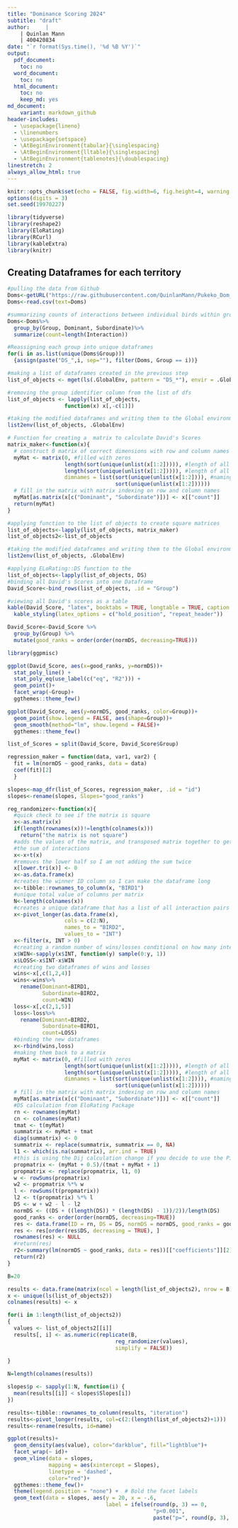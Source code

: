 ---
title: "Dominance Scoring 2024"
subtitle: "draft" 
author:     | 
    | Quinlan Mann
    | 400420834
date: "`r format(Sys.time(), '%d %B %Y')`"
output:
  pdf_document:
    toc: no
  word_document:
    toc: no
  html_document:
    toc: no
    keep_md: yes
md_document:
    variant: markdown_github
header-includes:
  - \usepackage{lineno}
  - \linenumbers
  - \usepackage{setspace}
  - \AtBeginEnvironment{tabular}{\singlespacing}
  - \AtBeginEnvironment{lltable}{\singlespacing}
  - \AtBeginEnvironment{tablenotes}{\doublespacing}
linestretch: 2
always_allow_html: true
---

```{r, setup, include=F}
knitr::opts_chunk$set(echo = FALSE, fig.width=6, fig.height=4, warning = F, message = F)
options(digits = 3)
set.seed(19970227)
```

```{r libraries, include=F}
library(tidyverse)
library(reshape2)
library(EloRating)
library(RCurl)
library(kableExtra)
library(knitr)
```

## Creating Dataframes for each territory 

```{r Datafrmes,include=F, echo=FALSE}
#pulling the data from Github
Doms<-getURL("https://raw.githubusercontent.com/QuinlanMann/Pukeko_Dom_Observations/main/Dom_Obs_Master.csv")
Doms<-read.csv(text=Doms)

#summarizing counts of interactions between individual birds within groups
Doms<-Doms%>%
  group_by(Group, Dominant, Subordinate)%>%
  summarize(count=length(Interaction))

#Reassigning each group into unique dataframes
for(i in as.list(unique(Doms$Group))) 
  {assign(paste("DS_",i, sep=""), filter(Doms, Group == i))}

#making a list of dataframes created in the previous step
list_of_objects <- mget(ls(.GlobalEnv, pattern = "DS_*"), envir = .GlobalEnv)

#removing the group identifier column from the list of dfs
list_of_objects <- lapply(list_of_objects, 
                  function(x) x[,-c(1)])

#taking the modified dataframes and writing them to the Global environment
list2env(list_of_objects, .GlobalEnv)
```

```{r Matrix Creation, include=F}
# Function for creating a  matrix to calculate David's Scores
matrix_maker<-function(x){
  # construct 0 matrix of correct dimensions with row and column names
  myMat <- matrix(0, #filled with zeros
                  length(sort(unique(unlist(x[1:2])))), #length of all unique bird name values in rows and columns
                  length(sort(unique(unlist(x[1:2])))), #length of all unique bird name values in rows and columns
                  dimnames = list(sort(unique(unlist(x[1:2]))), #naming rows and columns after all unique bird name values in dataframe
                                  sort(unique(unlist(x[1:2])))))
  # fill in the matrix with matrix indexing on row and column names
  myMat[as.matrix(x[c("Dominant", "Subordinate")])] <- x[["count"]]
  return(myMat)
}

#applying function to the list of objects to create square matrices
list_of_objects<-lapply(list_of_objects, matrix_maker)
list_of_objects2<-list_of_objects

#taking the modified dataframes and writing them to the Global environment
list2env(list_of_objects, .GlobalEnv)
```

```{r David Score Calculations}
#applying ELoRating::DS function to the  
list_of_objects<-lapply(list_of_objects, DS)
#binding all David's Scores into one Dataframe
David_Score<-bind_rows(list_of_objects, .id = "Group")

#viewing all David's scores as a table
kable(David_Score, "latex", booktabs = TRUE, longtable = TRUE, caption = "Test") %>%
  kable_styling(latex_options = c("hold_position", "repeat_header"))
```

```{r David Score ranks within groups and plotting to get steepness 1}
David_Score<-David_Score %>%
  group_by(Group) %>%
  mutate(good_ranks = order(order(normDS, decreasing=TRUE)))

library(ggpmisc)

ggplot(David_Score, aes(x=good_ranks, y=normDS))+
  stat_poly_line() +
  stat_poly_eq(use_label(c("eq", "R2"))) +
  geom_point()+
  facet_wrap(~Group)+
  ggthemes::theme_few()
```

```{r David Score ranks within groups and plotting to get steepness 2, include=F}
ggplot(David_Score, aes(y=normDS, good_ranks, color=Group))+
  geom_point(show.legend = FALSE, aes(shape=Group))+
  geom_smooth(method="lm", show.legend = FALSE)+
  ggthemes::theme_few()

list_of_Scores = split(David_Score, David_Score$Group)

regression_maker = function(data, var1, var2) {
  fit = lm(normDS ~ good_ranks, data = data)
  coef(fit)[2]
  }

slopes<-map_dfr(list_of_Scores, regression_maker, .id = "id")
slopes<-rename(slopes, Slopes="good_ranks")
```

```{r function to randomize matrices and generate a regression, include=F}
reg_randomizer<-function(x){
  #quick check to see if the matrix is square
  x<-as.matrix(x)
  if(length(rownames(x))!=length(colnames(x)))
    return("the matrix is not square")
  #adds the values of the matrix, and transposed matrix together to get
  #the sum of interactions
  x<-x+t(x)
  #removes the lower half so I am not adding the sum twice
  x[lower.tri(x)] <- 0  
  x<-as.data.frame(x)
  #creates the winner ID column so I can make the dataframe long
  x<-tibble::rownames_to_column(x, "BIRD1")
  #unique total value of columns per matrix
  N<-length(colnames(x))
  #creates a unique dataframe that has a list of all interaction pairs (totals)
  x<-pivot_longer(as.data.frame(x), 
                  cols = c(2:N), 
                  names_to = "BIRD2", 
                  values_to = "INT")
  x<-filter(x, INT > 0)
  #creating a random number of wins/losses conditional on how many interactions
  x$WIN<-sapply(x$INT, function(y) sample(0:y, 1))
  x$LOSS<-x$INT-x$WIN
  #creating two dataframes of wins and losses
  wins<-x[,c(1,2,4)]
  wins<-wins%>%
    rename(Dominant=BIRD1, 
           Subordinate=BIRD2, 
           count=WIN)
  loss<-x[,c(2,1,5)]
  loss<-loss%>%
    rename(Dominant=BIRD2, 
           Subordinate=BIRD1, 
           count=LOSS)
  #binding the new dataframes
  x<-rbind(wins,loss)
  #making them back to a matrix
  myMat <- matrix(0, #filled with zeros
                  length(sort(unique(unlist(x[1:2])))), #length of all unique bird name values in rows and columns
                  length(sort(unique(unlist(x[1:2])))), #length of all unique bird name values in rows and columns
                  dimnames = list(sort(unique(unlist(x[1:2]))), #naming rows and columns after all unique bird name values in dataframe
                                  sort(unique(unlist(x[1:2])))))
  # fill in the matrix with matrix indexing on row and column names
  myMat[as.matrix(x[c("Dominant", "Subordinate")])] <- x[["count"]]
  #DS calculation from EloRating Package
  rn <- rownames(myMat)
  cn <- colnames(myMat)
  tmat <- t(myMat)
  summatrix <- myMat + tmat
  diag(summatrix) <- 0
  summatrix <- replace(summatrix, summatrix == 0, NA)
  l1 <- which(is.na(summatrix), arr.ind = TRUE)
  #this is using the Dij calculation change if you decide to use the Pij calculation
  propmatrix <- (myMat + 0.5)/(tmat + myMat + 1)
  propmatrix <- replace(propmatrix, l1, 0)
  w <- rowSums(propmatrix)
  w2 <- propmatrix %*% w
  l <- rowSums(t(propmatrix))
  l2 <- t(propmatrix) %*% l
  DS <- w + w2 - l - l2
  normDS <- ((DS + ((length(DS)) * (length(DS) - 1))/2))/length(DS)
  good_ranks <- order(order(normDS, decreasing=TRUE))
  res <- data.frame(ID = rn, DS = DS, normDS = normDS, good_ranks = good_ranks)
  res <- res[order(res$DS, decreasing = TRUE), ]
  rownames(res) <- NULL
  #return(res)
  r2<-summary(lm(normDS ~ good_ranks, data = res))[["coefficients"]][2]
  return(r2)
}
```

```{r Randomization and creation of dataset, include=F}
B=20

results <- data.frame(matrix(ncol = length(list_of_objects2), nrow = B))
x <- unique(ls(list_of_objects2))
colnames(results) <- x

for(i in 1:length(list_of_objects2))
{
  values <- list_of_objects2[[i]]
  results[, i] <- as.numeric(replicate(B, 
                                  reg_randomizer(values), 
                                  simplify = FALSE))
  
}

N=length(colnames(results))

slopes$p <- sapply(1:N, function(i) {
  mean(results[[i]] < slopes$Slopes[i])
})

results<-tibble::rownames_to_column(results, "iteration")
results<-pivot_longer(results, col=c(2:(length(list_of_objects2)+1)))
results<-rename(results, id=name)
```

```{r Visualization}
ggplot(results)+
  geom_density(aes(value), color="darkblue", fill="lightblue")+
  facet_wrap(~ id)+
  geom_vline(data = slopes,
             mapping = aes(xintercept = Slopes), 
             linetype = 'dashed', 
             color="red")+
  ggthemes::theme_few()+
  theme(legend.position = "none") +  # Bold the facet labels
  geom_text(data = slopes, aes(y = 20, x = -.6, 
                               label = ifelse(round(p, 3) == 0, 
                                              "p<0.001", 
                                              paste("p=", round(p, 3), sep=""))))
```

